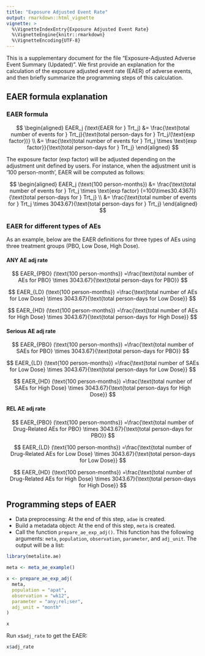 ```yaml
---
title: "Exposure Adjusted Event Rate"
output: rmarkdown::html_vignette
vignette: >
  %\VignetteIndexEntry{Exposure Adjusted Event Rate}
  %\VignetteEngine{knitr::rmarkdown}
  %\VignetteEncoding{UTF-8}
---
```


This is a supplementary document for the file "Exposure-Adjusted Adverse Event
Summary (Updated)".
We first provide an explanation for the calculation of the exposure adjusted
event rate (EAER) of adverse events, and then briefly summarize the
programming steps of this calculation.

## EAER formula explanation

### EAER formula

$$
\begin{aligned}
EAER_j (\text{EAER for } Trt_j)
&= \frac{\text{total number of events for } Trt_j}{\text{total person-days for } Trt_j/(\text{exp factor})}  \\
&= \frac{\text{total number of events for } Trt_j \times \text{exp factor}}{\text{total person-days for } Trt_j}
\end{aligned}
$$

The exposure factor (exp factor) will be adjusted depending on the adjustment
unit defined by users. For instance, when the adjustment unit is
'100 person-month', EAER will be computed as follows:

$$
\begin{aligned}
EAER_j (\text{100 person-months})
&= \frac{\text{total number of events for } Trt_j \times \text{exp factor} (=100\times30.4367)}{\text{total person-days for } Trt_j}  \\
&= \frac{\text{total number of events for } Trt_j \times 3043.67}{\text{total person-days for } Trt_j}
\end{aligned}
$$

### EAER for different types of AEs

As an example, below are the EAER definitions for three types of AEs using
three treatment groups (PBO, Low Dose, High Dose).

#### ANY AE adj rate

$$
EAER_{PBO} (\text{100 person-months}) =\frac{\text{total number of AEs for PBO} \times 3043.67}{\text{total person-days for PBO}}
$$

$$
EAER_{LD} (\text{100 person-months}) =\frac{\text{total number of AEs for Low Dose} \times 3043.67}{\text{total person-days for Low Dose}}
$$

$$
EAER_{HD} (\text{100 person-months}) =\frac{\text{total number of AEs for High Dose} \times 3043.67}{\text{total person-days for High Dose}}
$$

#### Serious AE adj rate

$$
EAER_{PBO} (\text{100 person-months}) =\frac{\text{total number of SAEs for PBO} \times 3043.67}{\text{total person-days for PBO}}
$$

$$
EAER_{LD} (\text{100 person-months}) =\frac{\text{total number of SAEs for Low Dose} \times 3043.67}{\text{total person-days for Low Dose}}
$$

$$
EAER_{HD} (\text{100 person-months}) =\frac{\text{total number of SAEs for High Dose} \times 3043.67}{\text{total person-days for High Dose}}
$$

#### REL AE adj rate

$$
EAER_{PBO} (\text{100 person-months}) =\frac{\text{total number of Drug-Related AEs for PBO} \times 3043.67}{\text{total person-days for PBO}}
$$

$$
EAER_{LD} (\text{100 person-months}) =\frac{\text{total number of Drug-Related AEs for Low Dose} \times 3043.67}{\text{total person-days for Low Dose}}
$$

$$
EAER_{HD} (\text{100 person-months}) =\frac{\text{total number of Drug-Related AEs for High Dose} \times 3043.67}{\text{total person-days for High Dose}}
$$

## Programming steps of EAER

- Data preprocessing: At the end of this step, `adae` is created.
- Build a metadata object: At the end of this step, `meta` is created.
- Call the function `prepare_ae_exp_adj()`. This function has the following
  arguments: `meta`, `population`, `observation`, `parameter`, and `adj_unit`.
  The output will be a list:

```r
library(metalite.ae)
```

```r
meta <- meta_ae_example()

x <- prepare_ae_exp_adj(
  meta,
  population = "apat",
  observation = "wk12",
  parameter = "any;rel;ser",
  adj_unit = "month"
)

x
```

Run `x$adj_rate` to get the EAER:

```r
x$adj_rate
```
